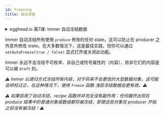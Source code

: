 ```yaml
---
id: freezing
title: 自动冻结
---
```


<center>
	<div
		data-ea-publisher="immerjs"
		data-ea-type="image"
		className="horizontal bordered"
	></div>
</center> <details>
	<summary className="egghead-summary">
		egghead.io 第7课: Immer 自动冻结数据
	</summary>
	<br />
	<div>
		<iframe
			width="760"
			height="427"
			scrolling="no"
			src="https://egghead.io/lessons/javascript-produces-immutable-data-and-avoid-unnecessary-creation-of-new-data-trees-with-immer/embed"
		></iframe>
	</div>
	<a
		className="egghead-link"
		href="https://egghead.io/lessons/javascript-produces-immutable-data-and-avoid-unnecessary-creation-of-new-data-trees-with-immer"
	>
		Hosted on egghead.io
	</a>
</details>

Immer 自动冻结所有使用 `produce` 修改的任何 state。这可以防止在 producer 之外意外修改 state。在大多数情况下，这是最佳实践，但你可以通过 `setAutoFreeze(true / false)` 显式打开或关闭此功能。

Immer 永远不会冻结不可枚举、非自己或符号属性的（内容），除非它们的内容是可以被 `draft` 的。

_⚠️ Immer 以递归方式冻结所有内容，对于将来不会更改的大型数据对象，这可能会矫枉过正，在这种情况下，使用 `freeze` 函数 浅层冻结数据会更有效。⚠️_

_⚠️ 如果启用了自动冻结，recipe 函数并非完全没有副作用：任何最终出现在 produce 结果中的普通对象或数组都将被冻结，即使这些对象在 producer 开始之前没有被冻结！⚠️_
